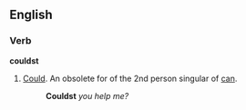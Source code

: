==English==
===Verb===
'''couldst'''

#{{archaic}} [[could|Could]].  An obsolete for of the 2nd person singular of [[can]].
#:'''Couldst''' ''you help me?''